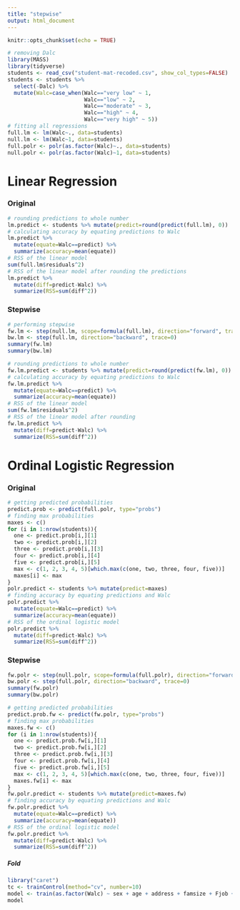 ```yaml
---
title: "stepwise"
output: html_document
---
```


```r
knitr::opts_chunk$set(echo = TRUE)
```

```r
# removing Dalc
library(MASS)
library(tidyverse)
students <- read_csv("student-mat-recoded.csv", show_col_types=FALSE)
students <- students %>%
  select(-Dalc) %>% 
  mutate(Walc=case_when(Walc=="very low" ~ 1, 
                        Walc=="low" ~ 2, 
                        Walc=="moderate" ~ 3,
                        Walc=="high" ~ 4, 
                        Walc=="very high" ~ 5))
# fitting all regressions
full.lm <- lm(Walc~., data=students)
null.lm <- lm(Walc~1, data=students)
full.polr <- polr(as.factor(Walc)~., data=students)
null.polr <- polr(as.factor(Walc)~1, data=students)
```
# Linear Regression

### Original

```r
# rounding predictions to whole number 
lm.predict <- students %>% mutate(predict=round(predict(full.lm), 0))
# calculating accuracy by equating predictions to Walc
lm.predict %>% 
  mutate(equate=Walc==predict) %>% 
  summarize(accuracy=mean(equate)) 
# RSS of the linear model
sum(full.lm$residuals^2)
# RSS of the linear model after rounding the predictions
lm.predict %>% 
  mutate(diff=predict-Walc) %>% 
  summarize(RSS=sum(diff^2))
```

### Stepwise

```r
# performing stepwise
fw.lm <- step(null.lm, scope=formula(full.lm), direction="forward", trace=0)
bw.lm <- step(full.lm, direction="backward", trace=0)
summary(fw.lm)
summary(bw.lm)
```
```r
# rounding predictions to whole number 
fw.lm.predict <- students %>% mutate(predict=round(predict(fw.lm), 0))
# calculating accuracy by equating predictions to Walc
fw.lm.predict %>% 
  mutate(equate=Walc==predict) %>% 
  summarize(accuracy=mean(equate)) 
# RSS of the linear model
sum(fw.lm$residuals^2)
# RSS of the linear model after rounding 
fw.lm.predict %>% 
  mutate(diff=predict-Walc) %>% 
  summarize(RSS=sum(diff^2))
```
# Ordinal Logistic Regression

### Original

```r
# getting predicted probabilities
predict.prob <- predict(full.polr, type="probs")
# finding max probabilities
maxes <- c()
for (i in 1:nrow(students)){
  one <- predict.prob[i,][1]
  two <- predict.prob[i,][2]
  three <- predict.prob[i,][3]
  four <- predict.prob[i,][4]
  five <- predict.prob[i,][5]
  max <- c(1, 2, 3, 4, 5)[which.max(c(one, two, three, four, five))]
  maxes[i] <- max
}
polr.predict <- students %>% mutate(predict=maxes)
# finding accuracy by equating predictions and Walc
polr.predict %>% 
  mutate(equate=Walc==predict) %>% 
  summarize(accuracy=mean(equate)) 
# RSS of the ordinal logistic model
polr.predict %>% 
  mutate(diff=predict-Walc) %>% 
  summarize(RSS=sum(diff^2))
```
### Stepwise

```r
fw.polr <- step(null.polr, scope=formula(full.polr), direction="forward", trace=0)
bw.polr <- step(full.polr, direction="backward", trace=0)
summary(fw.polr)
summary(bw.polr)
```

```r
# getting predicted probabilities
predict.prob.fw <- predict(fw.polr, type="probs")
# finding max probabilities
maxes.fw <- c()
for (i in 1:nrow(students)){
  one <- predict.prob.fw[i,][1]
  two <- predict.prob.fw[i,][2]
  three <- predict.prob.fw[i,][3]
  four <- predict.prob.fw[i,][4]
  five <- predict.prob.fw[i,][5]
  max <- c(1, 2, 3, 4, 5)[which.max(c(one, two, three, four, five))]
  maxes.fw[i] <- max
}
fw.polr.predict <- students %>% mutate(predict=maxes.fw)
# finding accuracy by equating predictions and Walc
fw.polr.predict %>% 
  mutate(equate=Walc==predict) %>% 
  summarize(accuracy=mean(equate)) 
# RSS of the ordinal logistic model
fw.polr.predict %>% 
  mutate(diff=predict-Walc) %>% 
  summarize(RSS=sum(diff^2))
```

##### Fold

```r
library("caret")
tc <- trainControl(method="cv", number=10)
model <- train(as.factor(Walc) ~ sex + age + address + famsize + Fjob + guardian + traveltime + studytime + paid + activities + nursery + famrel + goout + absences, data=students, method = "polr", tuneGrid=expand.grid(method="logistic"), trControl=tc)
model
```


